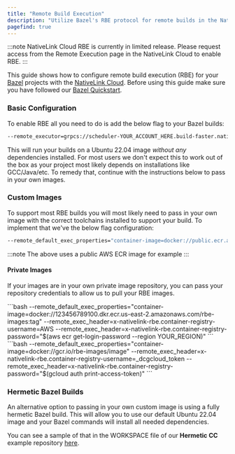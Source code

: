 ```yaml
---
title: "Remote Build Execution"
description: "Utilize Bazel's RBE protocol for remote builds in the NativeLink Cloud"
pagefind: true
---
```

:::note
NativeLink Cloud RBE is currently in limited release. Please request access from the
Remote Execution page in the NativeLink Cloud to enable RBE.
:::

This guide shows how to configure remote build execution (RBE) for your
[Bazel](https://bazel.build/) projects with the
[NativeLink Cloud](https://app.nativelink.com). Before using this guide
make sure you have followed our [Bazel Quickstart](/nativelink-cloud/bazel).

### Basic Configuration
To enable RBE all you need to do is add the below flag to your Bazel builds:
```bash
--remote_executor=grpcs://scheduler-YOUR_ACCOUNT_HERE.build-faster.nativelink.net:443
```

This will run your builds on a Ubuntu 22.04 image *without any* dependencies installed.
For most users we don't expect this to work out of the box as your project most
likely depends on installations like GCC/Java/etc. To remedy that, continue with the
instructions below to pass in your own images.

### Custom Images
To support most RBE builds you will most likely need to pass in your own image with the
correct toolchains installed to support your build. To implement
that we've the below flag configuration:
```bash
--remote_default_exec_properties="container-image=docker://public.ecr.aws/ubuntu/ubuntu:22.04_stable"
```
:::note
The above uses a public AWS ECR image for example
:::

#### Private Images
If your images are in your own private image repository, you can pass your repository
credentials to allow us to pull your RBE images.


<Tabs syncKey="platfomr">
  <TabItem label="AWS">
    ```bash
    --remote_default_exec_properties="container-image=docker://123456789100.dkr.ecr.us-east-2.amazonaws.com/rbe-images:tag"
    --remote_exec_header=x-nativelink-rbe.container-registry-username=AWS
    --remote_exec_header=x-nativelink-rbe.container-registry-password="$(aws ecr get-login-password --region YOUR_REGION)"
    ```
  </TabItem>
  <TabItem label="Google Cloud">
    ```bash
    --remote_default_exec_properties="container-image=docker://gcr.io/rbe-images/image"
    --remote_exec_header=x-nativelink-rbe.container-registry-username=_dcgcloud_token
    --remote_exec_header=x-nativelink-rbe.container-registry-password="$(gcloud auth print-access-token)"
    ```
  </TabItem>
</Tabs>

### Hermetic Bazel Builds
An alternative option to passing in your own custom image is using a fully hermetic
Bazel build. This will allow you to use our default Ubuntu 22.04 image and your Bazel
commands will install all needed dependencies.

You can see a sample of that in the WORKSPACE file of our **Hermetic CC** example
repository [here](https://github.com/TraceMachina/hermetic_cc_toolchain_rbe_example/blob/main/WORKSPACE).
